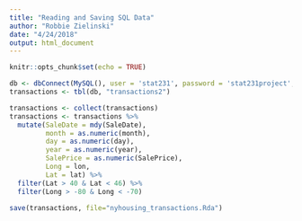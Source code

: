 ```yaml
---
title: "Reading and Saving SQL Data"
author: "Robbie Zielinski"
date: "4/24/2018"
output: html_document
---
```


```r
knitr::opts_chunk$set(echo = TRUE)
```

```r
db <- dbConnect(MySQL(), user = 'stat231', password = 'stat231project', dbname = "nyhousing", host = '148.85.253.214')
transactions <- tbl(db, "transactions2")
```

```r
transactions <- collect(transactions)
transactions <- transactions %>%
  mutate(SaleDate = mdy(SaleDate),
         month = as.numeric(month),
         day = as.numeric(day),
         year = as.numeric(year),
         SalePrice = as.numeric(SalePrice),
         Long = lon,
         Lat = lat) %>%
  filter(Lat > 40 & Lat < 46) %>%
  filter(Long > -80 & Long < -70)
```

```r
save(transactions, file="nyhousing_transactions.Rda")
```